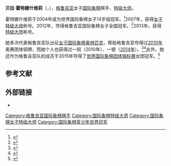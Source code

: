 {{Infobox chess player
|name = 贝拉·霍特娜什维莉
|image = Fondation_Neva_Women%27s_Grand_Prix_Geneva_09-05-2013_-_Bela_Khotenashvili_1_(cropped).jpg
|caption = 摄于2013年
|birthname = 
|country = {{GEO}}
|birth_date = {{Birth date and age|1988|6|1}}
|birth_place = {{USSR}}[[喬治亞蘇維埃社會主義共和國|喬治亞]][[泰拉維|泰拉維]]
|death_date = 
|death_place = 
|title = [[国际象棋特级大师|特级大师]]（2013年）<br/>[[女子特级大师|女子特级大师]]（2007年）
|worldchampion = 
|rating = 
|peakrating = 2531 (June 2013)
|FideID = 13602640
}}
'''贝拉·霍特娜什维莉'''（{{lang-ka|ბელა ხოტენაშვილი}}，{{bd|1988年|6月1日}}），[[格鲁吉亚|格鲁吉亚]]女子[[国际象棋|国际象棋]]棋手、[[国际象棋特级大师|特级大师]]。

霍特娜什维莉于2004年成为世界国际象棋女子14岁组冠军。<ref>{{cite web|url=http://chess-results.com/tnr1638.aspx?lan=16&art=1&turdet=YES&wi=984|title=World Youth Chess Championships 2004 Girls U16|publisher=Chess-results|accessdate=2015-08-04|archive-date=2016-03-10|archive-url=https://web.archive.org/web/20160310002755/http://chess-results.com/tnr1638.aspx?lan=16&art=1&turdet=YES&wi=984|dead-url=no}}</ref>2007年，获得[[女子特级大师|女子特级大师]]称号。2012年，夺得格鲁吉亚国际象棋女子全国冠军。<ref>{{cite web|url=http://chess-results.com/tnr71577.aspx?lan=16&art=1&wi=821|title=Georgian 69th Women's Chess Championship|publisher=Chess-Results|accessdate=2015-08-04|archive-date=2016-03-13|archive-url=https://web.archive.org/web/20160313200056/http://chess-results.com/tnr71577.aspx?lan=16&art=1&wi=821|dead-url=no}}</ref>2013年，获得[[国际象棋特级大师|特级大师]]称号。

她多次代表格鲁吉亚队出征[[女子国际象棋奥林匹克|女子国际象棋奥林匹克]]，帮助格鲁吉亚夺得过[[第39届国际象棋奥林匹克|2010年]]奥赛团体铜牌，而她个人也获得过一铜（2010年）、一银（[[第41届国际象棋奥林匹克|2014年]]）。<ref>{{cite web|url=http://www.fide.com/component/content/article/1-fide-news/4784-world-chess-olympiad-2010.html|title=Chess Olympiad 2010: final report|publisher=FIDE|date=2010-09-20|accessdate=2015-08-05|archive-date=2015-09-24|archive-url=https://web.archive.org/web/20150924012725/http://www.fide.com/component/content/article/1-fide-news/4784-world-chess-olympiad-2010.html|dead-url=no}}</ref><ref>{{cite web|url=https://www.fide.com/component/content/article/1-fide-news/8195-41st-chess-olympiad-china-and-russia-claim-gold.html|title=41st Chess Olympiad Women: final report|publisher=FIDE|date=2014-08-15|accessdate=2015-08-05|archive-date=2015-06-26|archive-url=https://web.archive.org/web/20150626180934/https://www.fide.com/component/content/article/1-fide-news/8195-41st-chess-olympiad-china-and-russia-claim-gold.html|dead-url=no}}</ref>此外，她还作为格鲁吉亚队的成员于2015年夺得了[[世界国际象棋团体锦标赛|世界国际象棋团体锦标赛]]女团冠军。<ref>{{cite web|url=https://www.fide.com/component/content/article/1-fide-news/8687-georgia-wins-womens-world-team-chess-championship-2015.html|title=Georgia wins Women's World Team Chess Championship 2015|publisher=FIDE|date=2015-04-28|accessdate=2015-08-05|archive-date=2015-09-06|archive-url=https://web.archive.org/web/20150906163801/http://www.fide.com/component/content/article/1-fide-news/8687-georgia-wins-womens-world-team-chess-championship-2015.html|dead-url=no}}</ref>

== 参考文献 ==
{{reflist}}

== 外部链接 ==
* {{chessgames player|id=87968}}

{{DEFAULTSORT: Khotenashvili, Bela}}
[[Category:格鲁吉亚国际象棋棋手|Category:格鲁吉亚国际象棋棋手]]
[[Category:国际象棋特级大师|Category:国际象棋特级大师]]
[[Category:国际象棋女子特级大师|Category:国际象棋女子特级大师]]
[[Category:国际象棋青少年世界冠军|Category:国际象棋青少年世界冠军]]